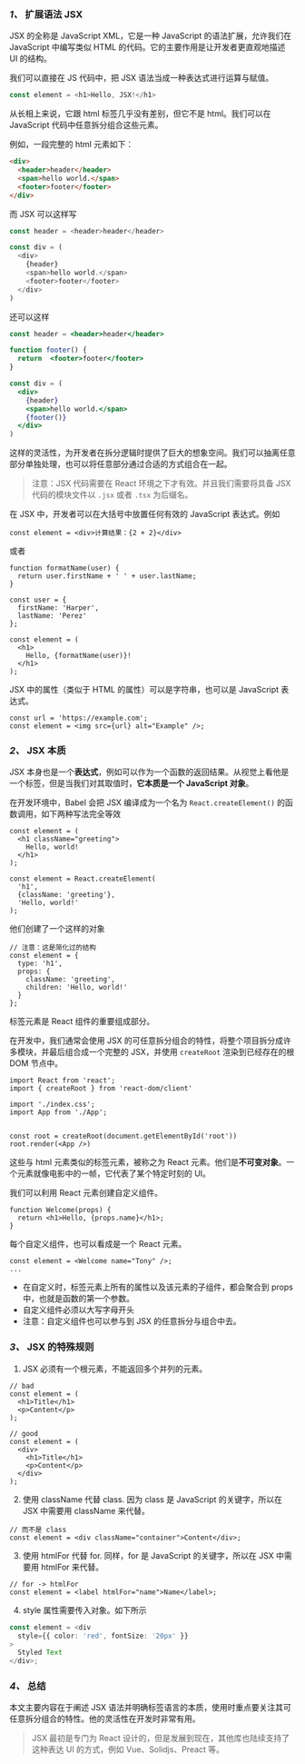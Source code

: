 ### *1、* 扩展语法 JSX

JSX 的全称是 JavaScript XML，它是一种 JavaScript 的语法扩展，允许我们在 JavaScript 中编写类似 HTML 的代码。它的主要作用是让开发者更直观地描述 UI 的结构。

我们可以直接在 JS 代码中，把 JSX 语法当成一种表达式进行运算与赋值。

```ts
const element = <h1>Hello, JSX!</h1>
```

从长相上来说，它跟 html 标签几乎没有差别，但它不是 html。我们可以在 JavaScript 代码中任意拆分组合这些元素。

例如，一段完整的 html 元素如下：

```html
<div>
  <header>header</header>
  <span>hello world.</span>
  <footer>footer</footer>
</div>
```

而 JSX 可以这样写

```js
const header = <header>header</header>

const div = (
  <div>
    {header}
    <span>hello world.</span>
    <footer>footer</footer>
  </div>
)
```

还可以这样

```jsx
const header = <header>header</header>

function footer() {
  return  <footer>footer</footer>
}

const div = (
  <div>
    {header}
    <span>hello world.</span>
    {footer()}
  </div>
)
```

这样的灵活性，为开发者在拆分逻辑时提供了巨大的想象空间。我们可以抽离任意部分单独处理，也可以将任意部分通过合适的方式组合在一起。

> 注意：JSX 代码需要在 React 环境之下才有效。并且我们需要将具备 JSX 代码的模块文件以 `.jsx` 或者 `.tsx` 为后缀名。


在 JSX 中，开发者可以在大括号中放置任何有效的 JavaScript 表达式。例如

```tsx
const element = <div>计算结果：{2 + 2}</div>
```
或者

```tsx
function formatName(user) {
  return user.firstName + ' ' + user.lastName;
}

const user = {
  firstName: 'Harper',
  lastName: 'Perez'
};

const element = (
  <h1>
    Hello, {formatName(user)}!
  </h1>
);
```

JSX 中的属性（类似于 HTML 的属性）可以是字符串，也可以是 JavaScript 表达式。

```tsx
const url = 'https://example.com';
const element = <img src={url} alt="Example" />;
```

### *2、* JSX 本质

JSX 本身也是一个**表达式**，例如可以作为一个函数的返回结果。从视觉上看他是一个标签，但是当我们对其取值时，**它本质是一个 JavaScript 对象**。


在开发环境中，Babel 会把 JSX 编译成为一个名为 `React.createElement()` 的函数调用，如下两种写法完全等效

```tsx
const element = (
  <h1 className="greeting">
    Hello, world!
  </h1>
);
```

```tsx
const element = React.createElement(
  'h1',
  {className: 'greeting'},
  'Hello, world!'
);
```

他们创建了一个这样的对象

```tsx
// 注意：这是简化过的结构
const element = {
  type: 'h1',
  props: {
    className: 'greeting',
    children: 'Hello, world!'
  }
};
```

标签元素是 React 组件的重要组成部分。

在开发中，我们通常会使用 JSX 的可任意拆分组合的特性，将整个项目拆分成许多模块，并最后组合成一个完整的 JSX，并使用 `createRoot` 渲染到已经存在的根 DOM 节点中。

```tsx
import React from 'react';
import { createRoot } from 'react-dom/client'

import './index.css';
import App from './App';


const root = createRoot(document.getElementById('root'))
root.render(<App />)
```

这些与 html 元素类似的标签元素，被称之为 React 元素。他们是**不可变对象**。一个元素就像电影中的一帧，它代表了某个特定时刻的 UI。

我们可以利用 React 元素创建自定义组件。

```tsx
function Welcome(props) {
  return <h1>Hello, {props.name}</h1>;
}
```

每个自定义组件，也可以看成是一个 React 元素。

```tsx
const element = <Welcome name="Tony" />;
...
```

+ 在自定义时，标签元素上所有的属性以及该元素的子组件，都会聚合到 props 中，也就是函数的第一个参数。
+ 自定义组件必须以大写字母开头
+ 注意：自定义组件也可以参与到 JSX 的任意拆分与组合中去。


### *3、* JSX 的特殊规则

1. JSX 必须有一个根元素，不能返回多个并列的元素。

```tsx
// bad
const element = (
  <h1>Title</h1>
  <p>Content</p>
);

// good
const element = (
  <div>
    <h1>Title</h1>
    <p>Content</p>
  </div>
);
```

2. 使用 className 代替 class. 因为 class 是 JavaScript 的关键字，所以在 JSX 中需要用 className 来代替。

```tsx
// 而不是 class
const element = <div className="container">Content</div>;
```

3. 使用 htmlFor 代替 for. 同样，for 是 JavaScript 的关键字，所以在 JSX 中需要用 htmlFor 来代替。

```tsx
// for -> htmlFor
const element = <label htmlFor="name">Name</label>;
```

4. style 属性需要传入对象。如下所示

```ts
const element = <div 
  style={{ color: 'red', fontSize: '20px' }}
>
  Styled Text
</div>;
```

### *4、* 总结

本文主要内容在于阐述 JSX 语法并明确标签语言的本质，使用时重点要关注其可任意拆分组合的特性。他的灵活性在开发时非常有用。

> JSX 最初是专门为 React 设计的，但是发展到现在，其他库也陆续支持了这种表达 UI 的方式，例如 Vue、Solidjs、Preact 等。
